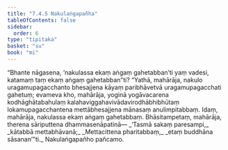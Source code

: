 ```yaml
---
title: "7.4.5 Nakulaṅgapañha"
tableOfContents: false
sidebar:
  order: 6
type: "tipitaka"
basket: "su"
book: "mi"
---
```



<DynamicBreadcrumb />

<Division number="259" book="mi" bookNo="28">

<Paragraph number="1849" book="mi">
“Bhante nāgasena, ‘nakulassa ekaṃ aṅgaṃ gahetabban’ti yaṃ vadesi, katamaṃ taṃ ekaṃ aṅgaṃ gahetabban”ti? “Yathā, mahārāja, nakulo uragamupagacchanto bhesajjena kāyaṃ paribhāvetvā uragamupagacchati gahetuṃ; evameva kho, mahārāja, yoginā yogāvacarena kodhāghātabahulaṃ kalahaviggahavivādavirodhābhibhūtaṃ lokamupagacchantena mettābhesajjena mānasaṃ anulimpitabbaṃ. Idaṃ, mahārāja, nakulassa ekaṃ aṅgaṃ gahetabbaṃ. Bhāsitampetaṃ, mahārāja, therena sāriputtena dhammasenāpatinā—
</Paragraph>

<Paragraph number="1850" type="verses" book="mi">
_‘Tasmā sakaṃ paresampi,_  
_kātabbā mettabhāvanā;_  
_Mettacittena pharitabbaṃ,_  
_etaṃ buddhāna sāsanan’”ti._  


</Paragraph>
</Division>

<Paragraph number="1851" type="center" book="mi">
Nakulaṅgapañho pañcamo.
</Paragraph>